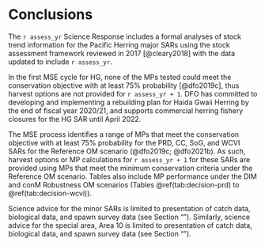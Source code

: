 # Conclusions

The `r assess_yr` Science Response includes a formal analyses of
stock trend information for the Pacific Herring major SARs
using the stock assessment framework reviewed in 2017 [@cleary2018]
with the data updated to include `r assess_yr`.

In the first MSE cycle for HG,
none of the MPs tested could meet the conservation objective with
at least 75% probability [@dfo2019c],
thus harvest options are not provided for `r assess_yr + 1`.
<!-- TODO: JC need to update next sentence; continuing development -->
<!-- of the rebuilding plan -->
DFO has committed to developing and implementing a rebuilding plan
for Haida Gwaii Herring by the end of fiscal year 2020/21,
and supports commercial herring fishery closures for the HG SAR until April 2022.

The MSE process identifies a range of MPs that meet the conservation objective
with at least 75% probability for the PRD, CC, SoG, and WCVI SARs
for the Reference OM scenario (@dfo2019c; @dfo2021b).
As such, harvest options or MP calculations for `r assess_yr + 1` for these SARs
are provided using MPs that meet the minimum conservation criteria
under the Reference OM scenario.
Tables also include MP performance under the DIM and conM Robustness OM scenarios
(Tables \@ref(tab:decision-prd) to \@ref(tab:decision-wcvi)).

Science advice for the minor SARs is limited to
presentation of catch data, biological data, and spawn survey data 
(see Section "\nameref{sec:app-minor}").
Similarly, science advice for the special area, Area 10 is limited to
presentation of catch data, biological data, and spawn survey data 
(see Section "\nameref{sec:app-special}").
